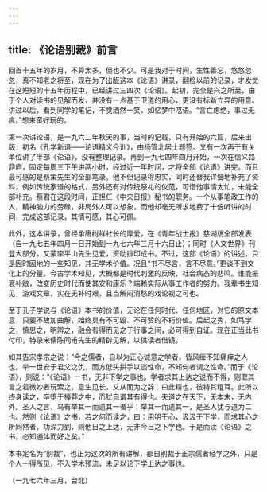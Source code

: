 ```yaml
---
---
---
```

title: 《论语别裁》前言
---




回首十五年的岁月，不算太多，但也不少。可是我对于时间，生性善忘，悠悠忽忽，真不知老之将至，现在为了出版这本《论语》讲录，翻检以前的记录，才发觉在这短短的十五年历程中，已经讲过三四次《论语》。起初，完全是兴之所至，由于个人对读书的见解而发，并没有一点基于卫道的用心，更没有标新立异的用意。讲过以后，看到同学的笔记，不觉洒然一笑，如忆梦中呓语。“言亡虑绝，事过无痕。”想来蛮好玩的。

第一次讲论语，是一九六二年秋天的事，当时的记载，只有开始的六篇，后来出版，初名《孔学新语——论语精义今训》，由杨管北居士题签。又有一次再于有关单位讲了半部《论语》，没有整理记录。再到一九七四年四月开始，一次在信义路鼎庐，固定每周三下午讲两小时，经过近一年时间，才将全部《论语》讲完。而且最可感的是蔡策先生的全部笔录。他不但记录得忠实，同时还替我详细地补充了资料，例如传统家谱的格式，另外还有对传统祭礼的仪范，可惜他事情太忙，未能全部补充。蔡君在这段时间，正担任《中央日报》秘书的职务。一个从事笔政工作的人，精神脑力的劳碌，非局外人可以想象，而他却毫无所求地费了十倍听讲的时间，完成这部记录，其情可感，其心可佩。

此外，这本讲录，曾经承唐树祥社长的厚爱，在《青年战士报》慈湖版全部发表（自一九七五年四月一日开始到一九七六年三月十六日止）；同时《人文世界》刊登大部分。又蒙李平山先生见爱，资助排印成书。不过，这部《论语》的讲述，只是因时因地的一些知见，并无学术价值。况且“书不尽言，言不尽意。”更谈不到文化上的分量。今古学术知见，大概都是时代刺激的反映，社会病态的悲鸣。谁能振衰补敝，改变历史时代而使其安和康乐？端赖实际从事工作者的努力。我辈书生知见，游戏文章，实在无补时艰，且当解闷消愁的戏论视之可也。

至于孔子学说与《论语》本书的价值，无论在任何时代、任何地区，对它的原文本意，只要不故加曲解，始终具有不可毁、不可赞的不朽价值。后起之秀，如笃学之，慎思之，明辨之，融会有得而见之于行事之间，必可得到自证。现在正当此书付印，特录宋儒陈同甫先生的精辟见解，以供读者借镜。

如其告宋孝宗之说：“今之儒者，自以为正心诚意之学者，皆风痺不知痛痒之人也。举一世安于君父之仇，而方低头拱手以谈性命，不知何者谓之性命。”而于《论语》，则说：“《论语》一书，无非下学之事也。学者求其上达之说而不得，则取其言之若微妙者玩索之，意生见长，又从而为之辞：曰此精也，彼特其粗耳。此所以终身读之，卒堕于榛莽之中，而犹自谓其有得也。夫道之在天下，无本末，无内外。圣人之言，乌有举其一而遗其一者乎！举其一而遗其一，是圣人犹与道为二也。然则《论语》之书，若之何而读之，曰：用明于心，汲汲于下学，而求其心之所同然者，功深力到，则他日之上达，无非今日之下学也。于是而读《论语》之书，必知通体而好之矣。”

本书定名为“别裁”，也正为这次的所有讲解，都自别裁于正宗儒者经学之外，只是个人一得所见，不入学术预流，未足以论下学上达之事也。


（一九七六年三月，台北）
